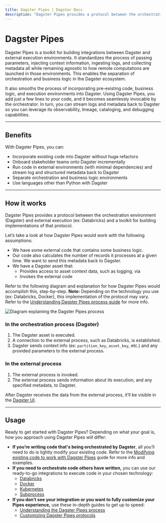 ```yaml
---
title: Dagster Pipes | Dagster Docs
description: "Dagster Pipes provides a protocol between the orchestration environment (Dagster) and external execution (ex: Databricks) and a toolkit for building implementations of that protocol."
---
```


# Dagster Pipes

Dagster Pipes is a toolkit for building integrations between Dagster and external execution environments. It standardizes the process of passing parameters, injecting context information, ingesting logs, and collecting metadata all while remaining agnostic to how remote computations are launched in those environments. This enables the separation of orchestration and business logic in the Dagster ecosystem.

It also smooths the process of incorporating pre-existing code, business logic, and execution environments into Dagster. Using Dagster Pipes, you add just a few lines to your code, and it becomes seamlessly invocable by the orchestrator. In turn, you can stream logs and metadata back to Dagster so you can leverage its observability, lineage, cataloging, and debugging capabilities.

---

## Benefits

With Dagster Pipes, you can:

- Incorporate existing code into Dagster without huge refactors
- Onboard stakeholder teams onto Dagster incrementally
- Run code in external environments (with minimal dependencies) and stream log and structured metadata back to Dagster
- Separate orchestration and business logic environments
- Use languages other than Python with Dagster

---

## How it works

Dagster Pipes provides a protocol between the orchestration environment (Dagster) and external execution (ex: Databricks) and a toolkit for building implementations of that protocol.

Let’s take a look at how Dagster Pipes would work with the following assumptions:

- We have some external code that contains some business logic.
- Our code also calculates the number of records it processes at a given time. We want to send this metadata back to Dagster.
- We have a Dagster asset that:
  - Provides access to asset context data, such as logging, via <PyObject object="AssetExecutionContext" />
  - Invokes the external code

Refer to the following diagram and explanation for how Dagster Pipes would accomplish this, step-by-step. **Note:** Depending on the technology you use (ex: Databricks, Docker), this implementation of the protocol may vary. Refer to the [Understanding Dagster Pipes process guide](/guides/dagster-pipes/understanding-dagster-pipes) for more info.

<Image
alt="Diagram explaining the Dagster Pipes process"
src="/images/guides/dagster-pipes/dagster-pipes-process.png"
width={1000}
height={393}
/>

### In the orchestration process (Dagster)

1. The Dagster asset is executed.
2. A connection to the external process, such as Databricks, is established.
3. Dagster sends context info (ex: `partition_key`, `asset_key`, etc.) and any provided parameters to the external process.

### In the external process

1. The external process is invoked.
2. The external process sends information about its execution, and any specified metadata, to Dagster.

After Dagster receives the data from the external process, it’ll be visible in the [Dagster UI](/concepts/webserver/ui).

---

## Usage

Ready to get started with Dagster Pipes? Depending on what your goal is, how you approach using Dagster Pipes will differ:

- **If you’re writing code that's being orchestrated by Dagster**, all you’ll need to do is lightly modify your existing code. Refer to the [Modifying existing code to work with Dagster Pipes](/guides/dagster-pipes/modifying-existing-code-to-work-with-dagster-pipes) guide for more info and examples.
- **If you need to orchestrate code others have written,** you can use our ready-to-go integrations to execute code in your chosen technology:
  - [Databricks](/guides/dagster-pipes/integrating-databricks-with-dagster-pipes)
  - [Docker](/guides/dagster-pipes/integrating-docker-with-dagster-pipes)
  - [Kubernetes](/guides/dagster-pipes/integrating-kubernetes-with-dagster-pipes)
  - [Subprocess](/guides/dagster-pipes/integrating-subprocess-with-dagster-pipes)
- **If you don’t see your integration or you want to fully customize your Pipes experience,** use these in-depth guides to get up to speed:
  - [Understanding the Dagster Pipes process](/guides/dagster-pipes/understanding-dagster-pipes)
  - [Customizing Dagster Pipes protocols](/guides/dagster-pipes/customizing-dagster-pipes-protocols)
